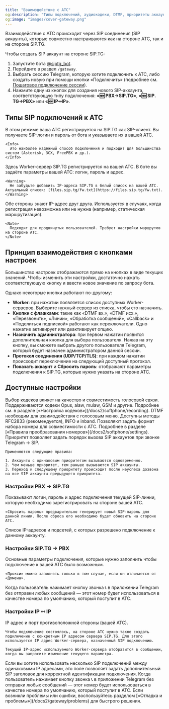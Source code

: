 ```yaml
---
title: "Взаимодействие с АТС"
og:description: "Типы подключений, аудиокодеки, DTMF, приоритеты аккаунтов, доверенные IP, типы номеров Telegram и другие параметры"
og:image: "images/cover-gateway.png"
---
```


Взаимодействие с АТС происходит через SIP соединения (SIP аккаунты), которые совместно настраиваются как на стороне АТС, так и на стороне SIP.TG.

Чтобы создать SIP аккаунт на стороне SIP.TG:

1. Запустите бота [@siptg_bot](https://t.me/siptg_bot?start=utm_docs).
2. Перейдите в раздел `/gateway`.
3. Выбрать сессию Telegram, которую хотите подключить к АТС, либо создать новую при помощи кнопки «Подключить» (подробнее см. [Пошаговое подключение сессии](/docs2/gateway/telegram#пошаговое-подключение-сессии)).
4. Нажмите одну из кнопок для создания нового SIP-аккаунта, соответствующую типу подключения: **«🆕 PBX→SIP․TG»**, **«🆕 SIP․TG→PBX»** или **«🆕 IP⇿IP»**.

## Типы SIP подключений к АТС

<Steps>
  <Step title="АТС регистрируется на SIP.TG (PBX → SIP.TG)">
    В этом режиме ваша АТС регистрируется на SIP.TG как SIP-клиент. Вы получаете SIP-логин и пароль от бота и указываете их в вашей АТС.

    <Info>
      Это наиболее надёжный способ подключения и подходит для большинства систем (Asterisk, 3CX, FreePBX и др.).
    </Info>
  </Step>
  <Step title="SIP.TG регистрируется на АТС (SIP.TG → PBX)">
    Здесь Worker-сервер SIP.TG регистрируется на вашей АТС. В боте вы задаёте параметры вашей АТС: логин, пароль и адрес.

    <Warning>
      Не забудьте добавить IP-адреса SIP.TG в белый список на вашей АТС. Актуальный список: [files.sip.tg/fw.txt](https://files.sip.tg/fw.txt).
    </Warning>
  </Step>
  <Step title="Без регистрации (IP ⇄ IP)">
    Обе стороны знают IP-адрес друг друга. Используется в случаях, когда регистрация невозможна или не нужна (например, статическая маршрутизация).

    <Note>
      Подходит для продвинутых пользователей. Требует настройки маршрутов на стороне АТС.
    </Note>
  </Step>
</Steps>

## Принцип взаимодействия с кнопками настроек

Большинство настроек отображаются прямо на кнопках в виде текущих значений. Чтобы изменить эти настройки, достаточно нажать соответствующую кнопку и ввести новое значение по запросу бота.

Однако некоторые кнопки работают по-другому:

- **Worker**: при нажатии появляется список доступных Worker-серверов. Выберите нужный сервер из списка, чтобы его назначить.
- **Кнопки с флажками**: такие как «DTMF вх.», «DTMF исх.», «Перезвонить», «Линии», «Обработка сообщений», «Callback» и «Поделиться подпиской» работают как переключатели. Одно нажатие активирует или деактивирует опцию.
- **Назначить администратора**: при первом нажатии появится дополнительная кнопка для выбора пользователя. Нажав на эту кнопку, вы сможете выбрать другого пользователя Telegram, который будет назначен администратором данной сессии.
- **Протокол соединения (UDP/TCP/TLS)**: при каждом нажатии происходит переключение на следующий доступный протокол.
- **Показать аккаунт** и **Сбросить пароль**: отображают параметры подключения к SIP.TG, которые нужно указать на стороне АТС.

## Доступные настройки

<AccordionGroup>
  <Accordion title="Аудиокодеки">
    Выбор кодеков влияет на качество и совместимость голосовой связи. Поддерживаются кодеки Opus, alaw, mulaw, GSM и другие. Подробнее см. в разделе [«Настройка кодеков»](/docs2/softphone/recording).
  </Accordion>
  <Accordion title="Методы передачи DTMF">
    DTMF необходим для взаимодействия с голосовым меню. Доступны методы RFC2833 (рекомендуется), INFO и inband.
  </Accordion>
  <Accordion title="Правила преобразования номеров">
    Позволяют задать формат набора номера для совместимости с АТС. Подробнее в разделе [«Правила преобразования номеров»](/docs2/softphone/settings).
  </Accordion>
  <Accordion title="Приоритет">
    Приоритет позволяет задать порядок вызова SIP аккаунтов при звонке Telegram → SIP.

    Применяются следующие правила:

    1. Аккаунты с одинаковым приоритетом вызываются одновременно.
    2. Чем меньше приоритет, тем раньше вызываются SIP аккаунты.
    3. Переход к следующему приоритету происходит после неуспеха дозвона на все SIP аккаунты предыдущего приоритета.
  </Accordion>
</AccordionGroup>

### Настройки PBX → SIP.TG

<AccordionGroup>
  <Accordion title="Показать аккаунт и Сбросить пароль">
    Показывают логин, пароль и адрес подключения текущей SIP-линии, которую необходимо зарегистрировать на стороне вашей АТС.

    «Сбросить пароль» предварительно генерирует новый SIP-пароль для данной линии. После сброса его необходимо будет обновить на стороне АТС.
  </Accordion>
  <Accordion title="Доверенные IP">
    Список IP-адресов и подсетей, с которых разрешено подключение к данному аккаунту.
  </Accordion>
</AccordionGroup>

### Настройки SIP.TG → PBX

<AccordionGroup>
  <Accordion title="Логин, Пароль, Домен и Прокси">
    Основные параметры подключения, которые нужно заполнить чтобы подключение к вашей АТС было возможным.

    «Прокси» можно заполнять только в том случае, если он отличается от «Домена».
  </Accordion>
  <Accordion title="Номер на АТС">
    Когда пользователь нажимает кнопку звонка 📞 в приложении Telegram без отправки любых сообщений — этот номер будет использоваться в качестве номера по умолчанию, который поступит в АТС.
  </Accordion>
</AccordionGroup>

### Настройки IP ⇿ IP

<AccordionGroup>
  <Accordion title="Адрес:порт">
    IP адрес и порт противоположной стороны (вашей АТС).

    Чтобы подключение состоялось, на стороне АТС нужно также создать подключение с конкретным IP адресом сервера SIP.TG. Для этого используется IP адрес Worker-сервера, назначенный SIP подключению.

    Текущий IP-адрес используемого Worker-сервера отобразится в сообщении, когда вы запросите изменение текущего параметра.
  </Accordion>
  <Accordion title="Поле:Значение">
    Если вы хотите использовать несколько SIP подключений между одинаковыми IP адресами, это поле позволяет задать дополнительный SIP заголовок для корректной идентификации подключения.
  </Accordion>
  <Accordion title="Номер на АТС">
    Когда пользователь нажимает кнопку звонка 📞 в приложении Telegram без отправки любых сообщений — этот номер будет использоваться в качестве номера по умолчанию, который поступит в АТС.
  </Accordion>
</AccordionGroup>

<Tip>
  Если возникли проблемы или ошибки, воспользуйтесь разделом [«Отладка и проблемы»](/docs2/gateway/problems) для быстрого решения.
</Tip>